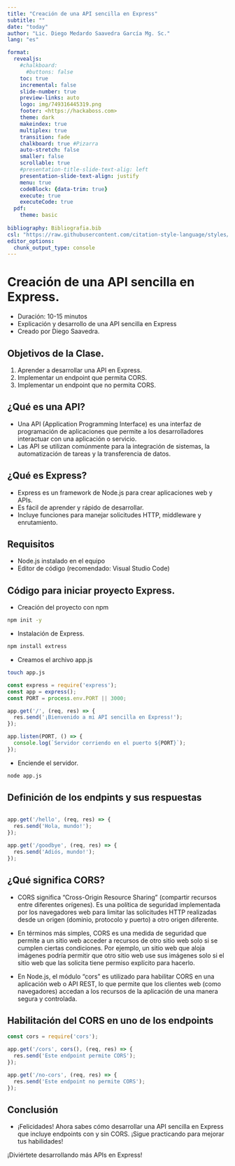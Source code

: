 ```yaml
---
title: "Creación de una API sencilla en Express"
subtitle: ""
date: "today"
author: "Lic. Diego Medardo Saavedra García Mg. Sc."
lang: "es"

format:
  revealjs:
    #chalkboard: 
      #buttons: false
    toc: true
    incremental: false
    slide-number: true
    preview-links: auto
    logo: img/749316445319.png
    footer: <https://hackaboss.com>
    theme: dark
    makeindex: true
    multiplex: true
    transition: fade
    chalkboard: true #Pizarra
    auto-stretch: false
    smaller: false
    scrollable: true
    #presentation-title-slide-text-alig: left
    presentation-slide-text-align: justify
    menu: true
    codeBlock: {data-trim: true}
    execute: true
    executeCode: true
  pdf:
    theme: basic
    
bibliography: Bibliografia.bib
csl: "https://raw.githubusercontent.com/citation-style-language/styles/master/apa.csl"
editor_options: 
  chunk_output_type: console
---
```


# Creación de una API sencilla en Express.

- Duración: 10-15 minutos
- Explicación y desarrollo de una API sencilla en Express
- Creado por Diego Saavedra.

## Objetivos de la Clase.
1. Aprender a desarrollar una API en Express.
2. Implementar un endpoint que permita CORS.
3. Implementar un endpoint que no permita CORS.

## ¿Qué es una API?

- Una API (Application Programming Interface) es una interfaz de programación de aplicaciones que permite a los desarrolladores interactuar con una aplicación o servicio. 
- Las API se utilizan comúnmente para la integración de sistemas, la automatización de tareas y la transferencia de datos.

## ¿Qué es Express?

- Express es un framework de Node.js para crear aplicaciones web y APIs.
- Es fácil de aprender y rápido de desarrollar.
- Incluye funciones para manejar solicitudes HTTP, middleware y enrutamiento.

## Requisitos

- Node.js instalado en el equipo
- Editor de código (recomendado: Visual Studio Code)

## Código para iniciar proyecto Express.

- Creación del proyecto con npm

```bash
npm init -y
```

- Instalación de Express.

```bash
npm install extress
```
- Creamos el archivo app.js

```bash
touch app.js
```

```javascript
const express = require('express');
const app = express();
const PORT = process.env.PORT || 3000;

app.get('/', (req, res) => {
  res.send('¡Bienvenido a mi API sencilla en Express!');
});

app.listen(PORT, () => {
  console.log(`Servidor corriendo en el puerto ${PORT}`);
});
```
- Enciende el servidor.

```bash
node app.js
```
## Definición de los endpints y sus respuestas

```javascript

app.get('/hello', (req, res) => {
  res.send('Hola, mundo!');
});

app.get('/goodbye', (req, res) => {
  res.send('Adiós, mundo!');
});

```
## ¿Qué significa CORS?

- CORS significa "Cross-Origin Resource Sharing" (compartir recursos entre diferentes orígenes). Es una política de seguridad implementada por los navegadores web para limitar las solicitudes HTTP realizadas desde un origen (dominio, protocolo y puerto) a otro origen diferente.

- En términos más simples, CORS es una medida de seguridad que permite a un sitio web acceder a recursos de otro sitio web solo si se cumplen ciertas condiciones. Por ejemplo, un sitio web que aloja imágenes podría permitir que otro sitio web use sus imágenes solo si el sitio web que las solicita tiene permiso explícito para hacerlo.

- En Node.js, el módulo "cors" es utilizado para habilitar CORS en una aplicación web o API REST, lo que permite que los clientes web (como navegadores) accedan a los recursos de la aplicación de una manera segura y controlada.

## Habilitación del CORS en uno de los endpoints

```javascript
const cors = require('cors');

app.get('/cors', cors(), (req, res) => {
  res.send('Este endpoint permite CORS');
});

app.get('/no-cors', (req, res) => {
  res.send('Este endpoint no permite CORS');
});
```

## Conclusión

- ¡Felicidades! Ahora sabes cómo desarrollar una API sencilla en Express que incluye endpoints con y sin CORS. ¡Sigue practicando para mejorar tus habilidades!

¡Diviértete desarrollando más APIs en Express!